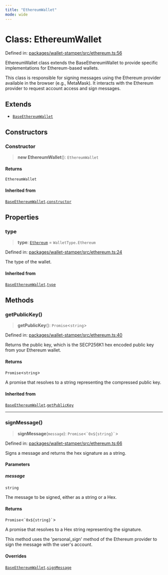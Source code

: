 ```yaml
---
title: "EthereumWallet"
mode: wide
---
```

  
# Class: EthereumWallet

Defined in: [packages/wallet-stamper/src/ethereum.ts:56](https://github.com/tkhq/sdk/blob/94193410cf3571aa019a0b9408107eeb43e39e16/packages/wallet-stamper/src/ethereum.ts#L56)

EthereumWallet class extends the BaseEthereumWallet to provide
specific implementations for Ethereum-based wallets.

This class is responsible for signing messages using the Ethereum
provider available in the browser (e.g., MetaMask). It interacts
with the Ethereum provider to request account access and sign
messages.

## Extends

- [`BaseEthereumWallet`](../BaseEthereumWallet/readme)

## Constructors

### Constructor

> **new EthereumWallet**(): `EthereumWallet`

#### Returns

`EthereumWallet`

#### Inherited from

[`BaseEthereumWallet`](../BaseEthereumWallet/readme).[`constructor`](../BaseEthereumWallet/readme#constructor)

## Properties

### type

> **type**: [`Ethereum`](../WalletType/readme#ethereum) = `WalletType.Ethereum`

Defined in: [packages/wallet-stamper/src/ethereum.ts:24](https://github.com/tkhq/sdk/blob/94193410cf3571aa019a0b9408107eeb43e39e16/packages/wallet-stamper/src/ethereum.ts#L24)

The type of the wallet.

#### Inherited from

[`BaseEthereumWallet`](../BaseEthereumWallet/readme).[`type`](../BaseEthereumWallet/readme#type)

## Methods

### getPublicKey()

> **getPublicKey**(): `Promise`\<`string`\>

Defined in: [packages/wallet-stamper/src/ethereum.ts:40](https://github.com/tkhq/sdk/blob/94193410cf3571aa019a0b9408107eeb43e39e16/packages/wallet-stamper/src/ethereum.ts#L40)

Returns the public key, which is the SECP256K1 hex encoded public key from your Ethereum wallet.

#### Returns

`Promise`\<`string`\>

A promise that resolves to a string representing the compressed public key.

#### Inherited from

[`BaseEthereumWallet`](../BaseEthereumWallet/readme).[`getPublicKey`](../BaseEthereumWallet/readme#getpublickey)

***

### signMessage()

> **signMessage**(`message`): `Promise`\<`` `0x${string}` ``\>

Defined in: [packages/wallet-stamper/src/ethereum.ts:66](https://github.com/tkhq/sdk/blob/94193410cf3571aa019a0b9408107eeb43e39e16/packages/wallet-stamper/src/ethereum.ts#L66)

Signs a message and returns the hex signature as a string.

#### Parameters

##### message

`string`

The message to be signed, either as a string or a Hex.

#### Returns

`Promise`\<`` `0x${string}` ``\>

A promise that resolves to a Hex string representing the signature.

This method uses the 'personal_sign' method of the Ethereum provider
to sign the message with the user's account.

#### Overrides

[`BaseEthereumWallet`](../BaseEthereumWallet/readme).[`signMessage`](../BaseEthereumWallet/readme#signmessage)
